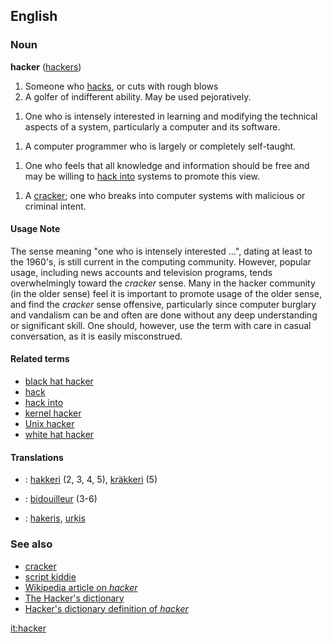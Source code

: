 ==English==
=== Noun ===
'''hacker''' ([[hackers]])

# Someone who [[hack]]s, or cuts with rough blows
# A golfer of indifferent ability.  May be used pejoratively.
<!-- # One who [[hacks]].  --- Taking this out because it doesn't really apply to coughing, chopping things down or coping with a situation. -->
# One who is intensely interested in learning and modifying the technical aspects of a system, particularly a computer and its software.
<!-- # Those that program and use computers and technology enthusiastically, almost obsessively. --- This is too heavily biased toward programming and mere use instead of studying and tweaking -->
# A computer programmer who is largely or completely self-taught. <!-- I think self-teaching is more hackish than lack of formal training.  I think this is worth including somehow, but keep in mind that the NHD and Wikipedia are both better media for convenying finer points.  From a wiktionary point of view, the litmus test is whether one might use the word this way without also meaning one of the other senses.  I'm not entirely convinced, but I'm not violently opposed -->
<!-- # Someone with the ability to read [[machine code]].
   I've never seen this as particularly hackish.  Lots of 80-column minds can grasph machine code just fine, and I don't believe "I can read machine code" would cause that much of a stir among exprienced hackers -->
<!-- This next is intersting -- it's where a lot of the trouble starts.  I've reworded it to bring the belief about freedom of information to the front -->
# One who feels that all knowledge and information should be free and may be willing to [[hack into]] systems to promote this view.
<!-- # An ubergeek. --- Not sure.  Hacking isn't really about recognition -->
# A [[cracker]]; one who breaks into computer systems with malicious or criminal intent.  <!-- Moving [[black hat hacker]] and [[script kiddie]] to see also -->

====Usage Note====
The sense meaning "one who is intensely interested ...", dating at least to the 1960's, is still current in the computing community.  However, popular usage, including news accounts and television programs, tends overwhelmingly toward the ''cracker'' sense.  Many in the hacker community (in the older sense) feel it is important to promote usage of the older sense, and find the ''cracker'' sense offensive, particularly since computer burglary and vandalism can be and often are done without any deep understanding or significant skill.  One should, however, use the term with care in casual conversation, as it is easily misconstrued.

====Related terms====
*[[black hat hacker]]
*[[hack]]
*[[hack into]]
*[[kernel hacker]]
*[[Unix hacker]]
*[[white hat hacker]]

====Translations====
*{{fi}}: [[hakkeri]] (2, 3, 4, 5), [[kräkkeri]] (5)
*{{fr}}: [[bidouilleur]] (3-6) 
*{{lv}}: [[hakeris]], [[urķis]]

===See also===
*[[cracker]]
*[[script kiddie]]
*[[w:hacker|Wikipedia article on ''hacker'']]
*[http://catb.org/~esr/jargon/index.html The Hacker's dictionary]
*[http://catb.org/~esr/jargon/html/H/hacker.html Hacker's dictionary definition of ''hacker'']

[[it:hacker]]